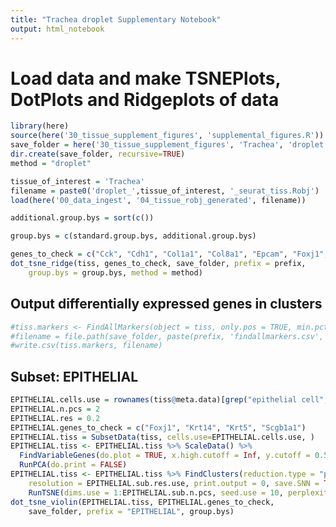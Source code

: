 ```yaml
---
title: "Trachea droplet Supplementary Notebook"
output: html_notebook
---
```


# Load data and make TSNEPlots, DotPlots and Ridgeplots of data

```r
library(here)
source(here('30_tissue_supplement_figures', 'supplemental_figures.R'))
save_folder = here('30_tissue_supplement_figures', 'Trachea', 'droplet')
dir.create(save_folder, recursive=TRUE)
method = "droplet"

tissue_of_interest = 'Trachea'
filename = paste0('droplet_',tissue_of_interest, '_seurat_tiss.Robj')
load(here('00_data_ingest', '04_tissue_robj_generated', filename))

additional.group.bys = sort(c())

group.bys = c(standard.group.bys, additional.group.bys)

genes_to_check = c("Cck", "Cdh1", "Col1a1", "Col8a1", "Epcam", "Foxj1", "Krt5", "Pdgfra", "Pdgfrb", "Pecam1", "Ptprc", "Scgb1a1", "Syp")
dot_tsne_ridge(tiss, genes_to_check, save_folder, prefix = prefix,
    group.bys = group.bys, method = method)
```

## Output differentially expressed genes in clusters

```r
#tiss.markers <- FindAllMarkers(object = tiss, only.pos = TRUE, min.pct = 0.25, thresh.use = 0.25)
#filename = file.path(save_folder, paste(prefix, 'findallmarkers.csv', sep='_'))
#write.csv(tiss.markers, filename)
```

## Subset: EPITHELIAL

```r
EPITHELIAL.cells.use = rownames(tiss@meta.data)[grep("epithelial cell",tiss@meta.data$cell_ontology_class)]
EPITHELIAL.n.pcs = 2
EPITHELIAL.res = 0.2
EPITHELIAL.genes_to_check = c("Foxj1", "Krt14", "Krt5", "Scgb1a1")
EPITHELIAL.tiss = SubsetData(tiss, cells.use=EPITHELIAL.cells.use, )
EPITHELIAL.tiss <- EPITHELIAL.tiss %>% ScaleData() %>% 
  FindVariableGenes(do.plot = TRUE, x.high.cutoff = Inf, y.cutoff = 0.5) %>%
  RunPCA(do.print = FALSE)
EPITHELIAL.tiss <- EPITHELIAL.tiss %>% FindClusters(reduction.type = "pca", dims.use = 1:EPITHELIAL.n.pcs, 
    resolution = EPITHELIAL.sub.res.use, print.output = 0, save.SNN = TRUE) %>%
    RunTSNE(dims.use = 1:EPITHELIAL.sub.n.pcs, seed.use = 10, perplexity=30)
dot_tsne_violin(EPITHELIAL.tiss, EPITHELIAL.genes_to_check,
    save_folder, prefix = "EPITHELIAL", group.bys)

```